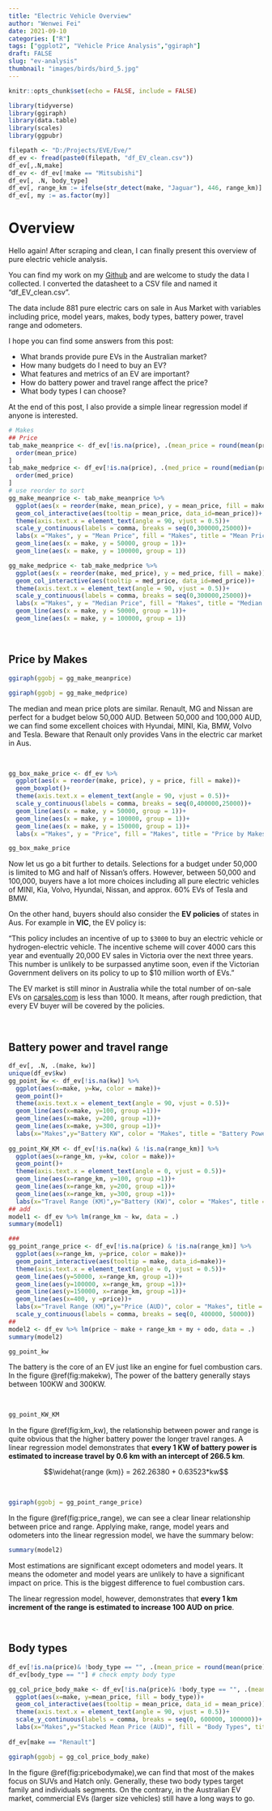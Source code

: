 ```yaml
---
title: "Electric Vehicle Overview"
author: "Wenwei Fei"
date: 2021-09-10
categories: ["R"]
tags: ["ggplot2", "Vehicle Price Analysis","ggiraph"]
draft: FALSE
slug: "ev-analysis"
thumbnail: "images/birds/bird_5.jpg"
---
```


```r
knitr::opts_chunk$set(echo = FALSE, include = FALSE)
```

```r
library(tidyverse)
library(ggiraph)
library(data.table)
library(scales)
library(ggpubr)
```

```r
filepath <- "D:/Projects/EVE/Eve/"
df_ev <- fread(paste0(filepath, "df_EV_clean.csv"))
df_ev[,.N,make]
df_ev <- df_ev[!make == "Mitsubishi"]
df_ev[, .N, body_type]
df_ev[, range_km := ifelse(str_detect(make, "Jaguar"), 446, range_km)]
df_ev[, my := as.factor(my)]
```

# Overview

Hello again! After scraping and clean, I can finally present this overview of pure electric vehicle analysis. 

You can find my work on my [Github](https://github.com/wwfeitim/Eve) and are welcome to study the data I collected. I converted the datasheet to a CSV file and named it "df_EV_clean.csv". 

The data include 881 pure electric cars on sale in Aus Market with variables including price, model years, makes, body types, battery power, travel range and odometers. 

I hope you can find some answers from this post:

- What brands provide pure EVs in the Australian market?
- How many budgets do I need to buy an EV?
- What features and metrics of an EV are important? 
- How do battery power and travel range affect the price? 
- What body types I can choose? 

At the end of this post, I also provide a simple linear regression model if anyone is interested.

```r
# Makes
## Price
tab_make_meanprice <- df_ev[!is.na(price), .(mean_price = round(mean(price), 2)), make][
  order(mean_price)
]
tab_make_medprice <- df_ev[!is.na(price), .(med_price = round(median(price), 2)), make][
  order(med_price)
]
# use reorder to sort
gg_make_meanprice <- tab_make_meanprice %>% 
  ggplot(aes(x = reorder(make, mean_price), y = mean_price, fill = make))+
  geom_col_interactive(aes(tooltip = mean_price, data_id=mean_price))+
  theme(axis.text.x = element_text(angle = 90, vjust = 0.5))+
  scale_y_continuous(labels = comma, breaks = seq(0,300000,25000))+
  labs(x ="Makes", y = "Mean Price", fill = "Makes", title = "Mean Price by Makes")+
  geom_line(aes(x = make, y = 50000, group = 1))+
  geom_line(aes(x = make, y = 100000, group = 1))

gg_make_medprice <- tab_make_medprice %>% 
  ggplot(aes(x = reorder(make, med_price), y = med_price, fill = make))+
  geom_col_interactive(aes(tooltip = med_price, data_id=med_price))+
  theme(axis.text.x = element_text(angle = 90, vjust = 0.5))+
  scale_y_continuous(labels = comma, breaks = seq(0,300000,25000))+
  labs(x ="Makes", y = "Median Price", fill = "Makes", title = "Median Price by Makes")+
  geom_line(aes(x = make, y = 50000, group = 1))+
  geom_line(aes(x = make, y = 100000, group = 1))
```

<br>

## Price by Makes

```r
ggiraph(ggobj = gg_make_meanprice)
```

```r
ggiraph(ggobj = gg_make_medprice)
```

The median and mean price plots are similar. Renault, MG and Nissan are perfect for a budget below 50,000 AUD. Between 50,000 and 100,000 AUD, we can find some excellent choices with Hyundai, MINI, Kia, BMW, Volvo and Tesla. Beware that Renault only provides Vans in the electric car market in Aus. 

<br> 

```r
gg_box_make_price <- df_ev %>% 
  ggplot(aes(x = reorder(make, price), y = price, fill = make))+
  geom_boxplot()+
  theme(axis.text.x = element_text(angle = 90, vjust = 0.5))+
  scale_y_continuous(labels = comma, breaks = seq(0,400000,25000))+
  geom_line(aes(x = make, y = 50000, group = 1))+
  geom_line(aes(x = make, y = 100000, group = 1))+
  geom_line(aes(x = make, y = 150000, group = 1))+
  labs(x ="Makes", y = "Price", fill = "Makes", title = "Price by Makes")
```

```r
gg_box_make_price
```

Now let us go a bit further to details. Selections for a budget under 50,000 is limited to MG and half of Nissan's offers. However, between 50,000 and 100,000, buyers have a lot more choices including all pure electric vehicles of MINI, Kia, Volvo, Hyundai, Nissan, and approx. 60% EVs of Tesla and BMW. 

On the other hand, buyers should also consider the **EV policies** of states in Aus. For example in **VIC**, the EV policy is: 

"This policy includes an incentive of up to `$3000` to buy an electric vehicle or hydrogen-electric vehicle. The incentive scheme will cover 4000 cars this year and eventually 20,000 EV sales in Victoria over the next three years. This number is unlikely to be surpassed anytime soon, even if the Victorian Government delivers on its policy to up to $10 million worth of EVs." 

The EV market is still minor in Australia while the total number of on-sale EVs on [carsales.com](https://www.carsales.com.au/cars/electric-fueltype/?sort=~Price) is less than 1000. It means, after rough prediction, that every EV buyer will be covered by the policies. 

<br>

## Battery power and travel range

```r
df_ev[, .N, .(make, kw)]
unique(df_ev$kw)
gg_point_kw <- df_ev[!is.na(kw)] %>% 
  ggplot(aes(x=make, y=kw, color = make))+
  geom_point()+
  theme(axis.text.x = element_text(angle = 90, vjust = 0.5))+
  geom_line(aes(x=make, y=100, group =1))+
  geom_line(aes(x=make, y=200, group =1))+
  geom_line(aes(x=make, y=300, group =1))+
  labs(x="Makes",y="Battery KW", color = "Makes", title = "Battery Power (KW) by Makes")
  
gg_point_KW_KM <- df_ev[!is.na(kw) & !is.na(range_km)] %>% 
  ggplot(aes(x=range_km, y=kw, color = make))+
  geom_point()+
  theme(axis.text.x = element_text(angle = 0, vjust = 0.5))+
  geom_line(aes(x=range_km, y=100, group =1))+
  geom_line(aes(x=range_km, y=200, group =1))+
  geom_line(aes(x=range_km, y=300, group =1))+
  labs(x="Travel Range (KM)",y="Battery (KW)", color = "Makes", title = "Battery Power(KW) & Travel Range by Makes")
## add
model1 <- df_ev %>% lm(range_km ~ kw, data = .)
summary(model1)

### 
gg_point_range_price <- df_ev[!is.na(price) & !is.na(range_km)] %>% 
  ggplot(aes(x=range_km, y=price, color = make))+
  geom_point_interactive(aes(tooltip = make, data_id=make))+
  theme(axis.text.x = element_text(angle = 0, vjust = 0.5))+
  geom_line(aes(y=50000, x=range_km, group =1))+
  geom_line(aes(y=100000, x=range_km, group =1))+
  geom_line(aes(y=150000, x=range_km, group =1))+
  geom_line(aes(x=400, y =price))+
  labs(x="Travel Range (KM)",y="Price (AUD)", color = "Makes", title = "Battery (KW) & Price by Makes")+
  scale_y_continuous(labels = comma, breaks = seq(0, 400000, 50000))
##
model2 <- df_ev %>% lm(price ~ make + range_km + my + odo, data = .)
summary(model2)
```

```r
gg_point_kw
```

The battery is the core of an EV just like an engine for fuel combustion cars. 
In the figure \@ref(fig:makekw), The power of the battery generally stays between 100KW and 300KW. 

<br>

```r
gg_point_KW_KM
```

In the figure \@ref(fig:km_kw), the relationship between power and range is quite obvious that the higher battery power the longer travel ranges. A linear regression model demonstrates that **every 1 KW of battery power is estimated to increase travel by 0.6 km with an intercept of 266.5 km**. 

$$\widehat{range (km)} = 262.26380 + 0.63523*kw$$

<br>

```r
ggiraph(ggobj = gg_point_range_price)
```

In the figure \@ref(fig:price_range), we can see a clear linear relationship between price and range. Applying make, range, model years and odometers into the linear regression model, we have the summary below: 

```r
summary(model2)
```

Most estimations are significant except odometers and model years. It means the odometer and model years are unlikely to have a significant impact on price. This is the biggest difference to fuel combustion cars. 

The linear regression model, however, demonstrates that **every 1 km increment of the range is estimated to increase 100 AUD on price**. 

<br>

## Body types

```r
df_ev[!is.na(price)& !body_type == "", .(mean_price = round(mean(price),2)), .(make, body_type)]
df_ev[body_type == ""] # check empty body type

gg_col_price_body_make <- df_ev[!is.na(price)& !body_type == "", .(mean_price = round(mean(price),2)), .(make, body_type)] %>% 
  ggplot(aes(x=make, y=mean_price, fill = body_type))+
  geom_col_interactive(aes(tooltip = mean_price, data_id = mean_price))+
  theme(axis.text.x = element_text(angle = 90, vjust = 0.5))+
  scale_y_continuous(labels = comma, breaks = seq(0, 600000, 100000))+
  labs(x="Makes",y="Stacked Mean Price (AUD)", fill = "Body Types", title = "Stacked Mean Prices by Body Types and Makes")
  
df_ev[make == "Renault"]
```

```r
ggiraph(ggobj = gg_col_price_body_make)
```

In the figure \@ref(fig:pricebodymake),we can find that most of the makes focus on SUVs and Hatch only. Generally, these two body types target family and individuals segments. On the contrary, in the Australian EV market, commercial EVs (larger size vehicles) still have a long ways to go. 